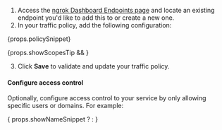 
1. Access the [ngrok Dashboard Endpoints page](https://dashboard.ngrok.com/endpoints?sortBy=createdAt&orderBy=desc) and locate an existing endpoint you'd like to add this to or create a new one.
2. In your traffic policy, add the following configuration:

{props.policySnippet}

{props.showScopesTip && <ShowScopesTip />}

3. Click **Save** to validate and update your traffic policy.

#### Configure access control

Optionally, configure access control to your service by only allowing specific users or domains. For example:

{ props.showNameSnippet ? <Name /> : <Email />}

